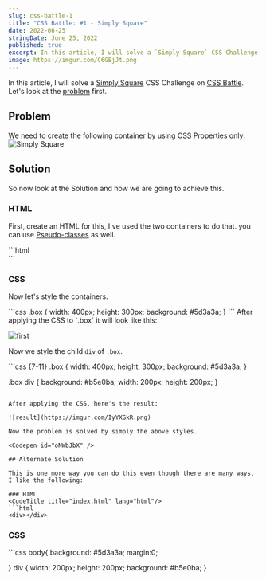 ```yaml
---
slug: css-battle-1
title: "CSS Battle: #1 - Simply Square"
date: 2022-06-25
stringDate: June 25, 2022
published: true
excerpt: In this article, I will solve a `Simply Square` CSS Challenge on CSS Battle.
image: https://imgur.com/C6GBjJt.png
---
```



In this article, I will solve a [Simply Square](https://cssbattle.dev/play/1) CSS Challenge on [CSS Battle](https://cssbattle.dev/). Let's look at the [problem](https://cssbattle.dev/play/1) first.

## Problem 

We need to create the following container by using CSS Properties only:
![Simply Square](https://cssbattle.dev/targets/1.png)

## Solution

So now look at the Solution and how we are going to achieve this. 

### HTML

First, create an HTML for this, I've used the two containers to do that. you can use [Pseudo-classes](https://developer.mozilla.org/en-US/docs/Web/CSS/Pseudo-classes) as well.

<CodeTitle title="index.html" lang="html"/>
```html
<div class="box">
  <div></div>
</div>
```


### CSS

Now let's style the containers. 

<CodeTitle title="styles.css" lang="css"/>
```css
.box {
  width: 400px;
  height: 300px;
  background: #5d3a3a;
}
```
After applying the CSS to `.box` it will look like this: 

![first](https://imgur.com/H2t0ugm.png)

Now we style the child `div` of `.box`.

<CodeTitle title="styles.css" lang="css"/>
```css {7-11}
.box {
  width: 400px;
  height: 300px;
  background: #5d3a3a;
}

.box div {
  background: #b5e0ba;
  width: 200px;
  height: 200px;
}
```

After applying the CSS, here's the result: 

![result](https://imgur.com/IyYXGkR.png)

Now the problem is solved by simply the above styles.

<Codepen id="oNWbJbX" />

## Alternate Solution 

This is one more way you can do this even though there are many ways, I like the following:

### HTML
<CodeTitle title="index.html" lang="html"/>
```html
<div></div>
```

### CSS

<CodeTitle title="styles.css" lang="css"/>
```css
body{
  background: #5d3a3a;
  margin:0;
  
}
div {
  width: 200px;
  height: 200px;
  background: #b5e0ba;
}
```


